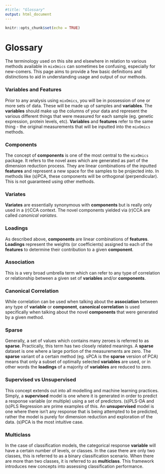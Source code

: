 ```yaml
---
#title: "Glossary"
output: html_document
---
```


```r
knitr::opts_chunk$set(echo = TRUE)
```

# Glossary

The terminology used on this site and elsewhere in relation to various methods available in `mixOmics` can sometimes be confusing, especially for new-comers. This page aims to provide a few basic definitions and distinctions to aid in understanding usage and output of our methods. 

### **Variables** and **Features**

Prior to any analysis using `mixOmics`, you will be in possession of one or more sets of data. These will be made up of samples and **variables**. The **variables** should make up the columns of your data and represent the various different things that were measured for each sample (eg. genetic expression, protein levels, etc). **Variables** and **features** refer to the same thing - the original measurements that will be inputted into the `mixOmics` methods. 

### **Components**

The concept of **components** is one of the most central to the `mixOmics` package. It refers to the novel axes which are generated as part of the dimension reduction process. They are linear combinations of the inputted **features** and represent a new space for the samples to be projected into. In methods like (s)PCA, these components will be orthogonal (perpendicular). This is not guaranteed using other methods. 

### **Variates**

**Variates** are essentially synonymous with **components** but is really only used in a (r)CCA context. The novel components yielded via (r)CCA are called *canonical variates*. 

### **Loadings**

As described above, **components** are linear combinations of **features**. **Loadings** represent the weights (or coefficients) assigned to each of the **features** to determine their contribution to a given **component**.

### **Association**

This is a very broad umbrella term which can refer to any type of correlation or relationship between a given set of **variables** and/or **components**. 

### **Canonical Correlation**

While correlation can be used when talking about the **association** between any type of **variable** or **component**, **canonical correlation** is used specifically when talking about the novel **components** that were generated by a given method. 

### **Sparse**

Generally, a set of values which contains many zeroes is referred to as **sparse**. Practically, this term has two closely related meanings. A **sparse** dataset is one where a large portion of the measurements are zero. The **sparse** variant of a certain method (eg. sPCA is the **sparse** version of PCA) means that only a subset of optimally selected **variables** are used, or in other words the **loadings** of a majority of **variables** are reduced to zero.

### **Supervised** vs **Unsupervised**

This concept extends out into all modelling and machine learning practices. Simply, a **supervised** model is one where it is generated in order to predict a response variable (or multiple) using a set of predictors. (s)PLS-DA and (s)PLS Regression are prime examples of this. An **unsupervised** model is one where there isn't any response that is being attempted to be predicted, rather the model is purely for dimension reduction and exploration of the data. (s)PCA is the most intuitive case. 

### **Multiclass**

In the case of classification models, the categorical response **variable** will have a certain number of levels, or classes. In the case there are only two classes, this is referred to as a binary classification scenario. When there are more than two classes, it is referred to as **multiclass**. This framework introduces new concepts into assessing classification performance.



